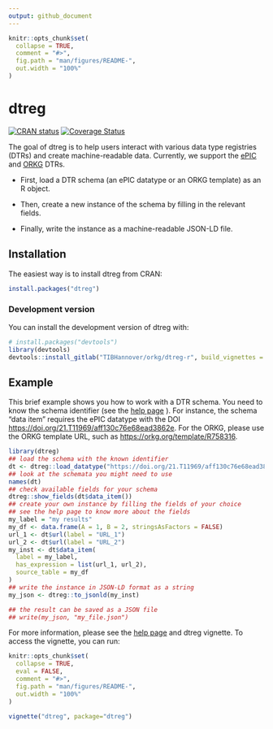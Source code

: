 ```yaml
---
output: github_document
---
```


<!-- README.md is generated from README.Rmd. Please edit that file -->

```r
knitr::opts_chunk$set(
  collapse = TRUE,
  comment = "#>",
  fig.path = "man/figures/README-",
  out.width = "100%"
)
```

# dtreg

<!-- badges: start -->
[![CRAN status](https://www.r-pkg.org/badges/version/dtreg)](https://CRAN.R-project.org/package=dtreg)
[![Coverage Status](https://coveralls.io/repos/github/OlgaLezhnina/dtreg_R/badge.svg?branch=master)](https://coveralls.io/github/OlgaLezhnina/dtreg_R?branch=master)
<!-- badges: end -->

The goal of dtreg is to help users interact with various data type registries (DTRs) and create machine-readable data.
Currently, we support the [ePIC](https://fc4e-t4-3.github.io/) and [ORKG](https://orkg.org/) DTRs.

* First, load a DTR schema (an ePIC datatype or an ORKG template) as an R object.

* Then, create a new instance of the schema by filling in the relevant fields.

* Finally, write the instance as a machine-readable JSON-LD file.   

## Installation

The easiest way is to install dtreg from CRAN:

``` r
install.packages("dtreg")
```
### Development version

You can install the development version of dtreg with:

``` r
# install.packages("devtools")
library(devtools)
devtools::install_gitlab("TIBHannover/orkg/dtreg-r", build_vignettes = TRUE)
```

## Example

This brief example shows you how to work with a DTR schema.
You need to know the schema identifier (see the [help page](https://reborn.orkg.org/pages/help) ).
For instance, the schema "data item" requires the ePIC datatype with the DOI <https://doi.org/21.T11969/aff130c76e68ead3862e>.
For the ORKG, please use the ORKG template URL, such as <https://orkg.org/template/R758316>.

```r
library(dtreg)
## load the schema with the known identifier
dt <- dtreg::load_datatype("https://doi.org/21.T11969/aff130c76e68ead3862e")
## look at the schemata you might need to use
names(dt)
## check available fields for your schema
dtreg::show_fields(dt$data_item())
## create your own instance by filling the fields of your choice
## see the help page to know more about the fields
my_label = "my results"
my_df <- data.frame(A = 1, B = 2, stringsAsFactors = FALSE)
url_1 <- dt$url(label = "URL_1")
url_2 <- dt$url(label = "URL_2")
my_inst <- dt$data_item(
  label = my_label,
  has_expression = list(url_1, url_2),
  source_table = my_df
)
## write the instance in JSON-LD format as a string
my_json <- dtreg::to_jsonld(my_inst)

## the result can be saved as a JSON file
## write(my_json, "my_file.json")
```

For more information, please see the [help page](https://reborn.orkg.org/pages/help) and dtreg vignette. To access the vignette, you can run: 

```r
knitr::opts_chunk$set(
  collapse = TRUE,
  eval = FALSE,
  comment = "#>",
  fig.path = "man/figures/README-",
  out.width = "100%"
)
```

```r
vignette("dtreg", package="dtreg")
```

